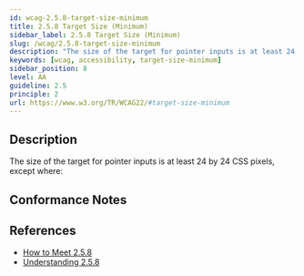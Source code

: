 ```yaml
---
id: wcag-2.5.8-target-size-minimum
title: 2.5.8 Target Size (Minimum)
sidebar_label: 2.5.8 Target Size (Minimum)
slug: /wcag/2.5.8-target-size-minimum
description: "The size of the target for pointer inputs is at least 24 by 24 CSS pixels, except where:"
keywords: [wcag, accessibility, target-size-minimum]
sidebar_position: 8
level: AA
guideline: 2.5
principle: 2
url: https://www.w3.org/TR/WCAG22/#target-size-minimum
---
```


## Description

The size of the target for pointer inputs is at least 24 by 24 CSS pixels, except where:

## Conformance Notes

<Project name="ads">
  <Support></Support>
</Project>

<Project name="scix">
  <Support></Support>
</Project>

## References

- [How to Meet 2.5.8](https://www.w3.org/WAI/WCAG22/quickref/#target-size-minimum)
- [Understanding 2.5.8](https://www.w3.org/WAI/WCAG22/Understanding/target-size-minimum.html)


